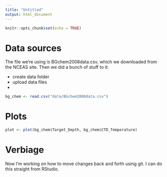 ```yaml
---
title: "Untitled"
output: html_document
---
```

```r
knitr::opts_chunk$set(echo = TRUE)
```

# Data sources
The file we're using is BGchem2008data.csv, which we downloaded from the NCEAS site. Then we did a bunch of stuff to it:

* create data folder
* upload data files
* 

```r
bg_chem <- read.csv("data/BGchem2008data.csv")
```

# Plots
```r
plot <- plot(bg_chem$Target_Depth, bg_chem$CTD_Temperature)
```

# Verbiage
Now I'm working on how to move changes back and forth using git. I can do this straight from RStudio.
